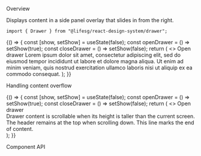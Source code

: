 
<Meta title="Modules/Drawer" component={Drawer} />

<Title>Drawer</Title>

<Secondary>Overview</Secondary>

Displays content in a side panel overlay that slides in from the right.

```tsx
import { Drawer } from "@lifesg/react-design-system/drawer";
```

<Canvas>
    <Story name="Drawer">
        {() => {
            const [show, setShow] = useState(false);
            const openDrawer = () => setShow(true);
            const closeDrawer = () => setShow(false);
            return (
                <>
                    <Button.Default onClick={openDrawer}>
                        Open drawer
                    </Button.Default>
                    <Drawer
                        show={show}
                        onClose={closeDrawer}
                        onOverlayClick={closeDrawer}
                        heading="Header text"
                    >
                        <Text.Body style={{ padding: "1rem" }}>
                            Lorem ipsum dolor sit amet, consectetur adipiscing
                            elit, sed do eiusmod tempor incididunt ut labore et
                            dolore magna aliqua. Ut enim ad minim veniam, quis
                            nostrud exercitation ullamco laboris nisi ut aliquip
                            ex ea commodo consequat.
                        </Text.Body>
                    </Drawer>
                </>
            );
        }}
    </Story>
</Canvas>

<Heading3>Handling content overflow</Heading3>

<Canvas>
    <Story name="Handling content overflow">
        {() => {
            const [show, setShow] = useState(false);
            const openDrawer = () => setShow(true);
            const closeDrawer = () => setShow(false);
            return (
                <>
                    <Button.Default onClick={openDrawer}>
                        Open drawer
                    </Button.Default>
                    <Drawer
                        show={show}
                        onClose={closeDrawer}
                        onOverlayClick={closeDrawer}
                        heading="This title is truncated to a single line when it exceeds the available space"
                    >
                        <div
                            style={{
                                padding: "1rem",
                            }}
                        >
                            <Text.Body
                                style={{
                                    height: "100vh",
                                }}
                            >
                                Drawer content is scrollable when its height is
                                taller than the current screen. The header
                                remains at the top when scrolling down.
                            </Text.Body>
                            <Text.Body>
                                This line marks the end of content.
                            </Text.Body>
                        </div>
                    </Drawer>
                </>
            );
        }}
    </Story>
</Canvas>

<Secondary>Component API</Secondary>

<PropsTable />
